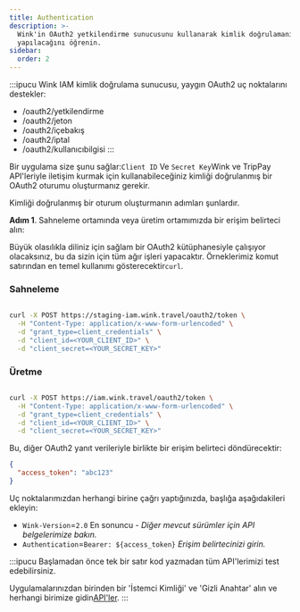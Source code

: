```yaml
---
title: Authentication
description: >-
  Wink'in OAuth2 yetkilendirme sunucusunu kullanarak kimlik doğrulamanın nasıl
  yapılacağını öğrenin.
sidebar:
  order: 2
---
```

:::ipucu
Wink IAM kimlik doğrulama sunucusu, yaygın OAuth2 uç noktalarını destekler:

* /oauth2/yetkilendirme
* /oauth2/jeton
* /oauth2/içebakış
* /oauth2/iptal
* /oauth2/kullanıcıbilgisi
  :::

Bir uygulama size şunu sağlar:`Client ID` Ve `Secret Key`Wink ve TripPay API'leriyle iletişim kurmak için kullanabileceğiniz kimliği doğrulanmış bir OAuth2 oturumu oluşturmanız gerekir.

Kimliği doğrulanmış bir oturum oluşturmanın adımları şunlardır.

**Adım 1**. Sahneleme ortamında veya üretim ortamımızda bir erişim belirteci alın:

Büyük olasılıkla diliniz için sağlam bir OAuth2 kütüphanesiyle çalışıyor olacaksınız, bu da sizin için tüm ağır işleri yapacaktır.
Örneklerimiz komut satırından en temel kullanımı gösterecektir`curl`.

### Sahneleme

```bash

curl -X POST https://staging-iam.wink.travel/oauth2/token \
  -H "Content-Type: application/x-www-form-urlencoded" \
  -d "grant_type=client_credentials" \
  -d "client_id=<YOUR_CLIENT_ID>" \
  -d "client_secret=<YOUR_SECRET_KEY>"

```

### Üretme

```bash

curl -X POST https://iam.wink.travel/oauth2/token \
  -H "Content-Type: application/x-www-form-urlencoded" \
  -d "grant_type=client_credentials" \
  -d "client_id=<YOUR_CLIENT_ID>" \
  -d "client_secret=<YOUR_SECRET_KEY>"

```

Bu, diğer OAuth2 yanıt verileriyle birlikte bir erişim belirteci döndürecektir:

```json
{
  "access_token": "abc123"
}
```

Uç noktalarımızdan herhangi birine çağrı yaptığınızda, başlığa aşağıdakileri ekleyin:

* `Wink-Version`=`2.0` En sonuncu - *Diğer mevcut sürümler için API belgelerimize bakın.*
* `Authentication`=`Bearer: ${access_token}` *Erişim belirtecinizi girin.*

:::ipucu
Başlamadan önce tek bir satır kod yazmadan tüm API'lerimizi test edebilirsiniz.

Uygulamalarınızdan birinden bir 'İstemci Kimliği' ve 'Gizli Anahtar' alın ve herhangi birimize gidin[API'ler](/developers/apis).
:::


